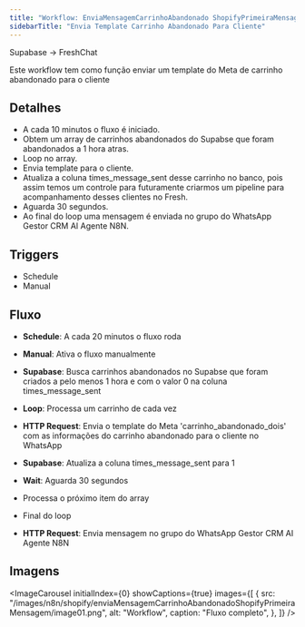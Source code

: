 ```yaml
---
title: "Workflow: EnviaMensagemCarrinhoAbandonado ShopifyPrimeiraMensagem"
sidebarTitle: "Envia Template Carrinho Abandonado Para Cliente"
---
```



<Info>Supabase → FreshChat</Info>

<Info>
  Este workflow tem como função enviar um template do Meta de carrinho
  abandonado para o cliente
</Info>

## Detalhes

- A cada 10 minutos o fluxo é iniciado.
- Obtem um array de carrinhos abandonados do Supabse que foram abandonados a 1 hora atras.
- Loop no array.
- Envia template para o cliente.
- Atualiza a coluna times_message_sent desse carrinho no banco, pois assim temos um controle para futuramente criarmos um pipeline para acompanhamento desses clientes no Fresh.
- Aguarda 30 segundos.
- Ao final do loop uma mensagem é enviada no grupo do WhatsApp Gestor CRM AI Agente N8N.

## Triggers

- Schedule
- Manual

## Fluxo

- **Schedule**: A cada 20 minutos o fluxo roda
- **Manual**: Ativa o fluxo manualmente

- **Supabase**: Busca carrinhos abandonados no Supabse que foram criados a pelo menos 1 hora e com o valor 0 na coluna times_message_sent
- **Loop**: Processa um carrinho de cada vez
- **HTTP Request**: Envia o template do Meta 'carrinho_abandonado_dois' com as informações do carrinho abandonado para o cliente no WhatsApp
- **Supabase**: Atualiza a coluna times_message_sent para 1
- **Wait**: Aguarda 30 segundos
- Processa o próximo item do array
- Final do loop
- **HTTP Request**: Envia mensagem no grupo do WhatsApp Gestor CRM AI Agente N8N

## Imagens

<ImageCarousel
  initialIndex={0}
  showCaptions={true}
  images={[
    {
      src: "/images/n8n/shopify/enviaMensagemCarrinhoAbandonadoShopifyPrimeiraMensagem/image01.png",
      alt: "Workflow",
      caption: "Fluxo completo",
    },
  ]}
/>
